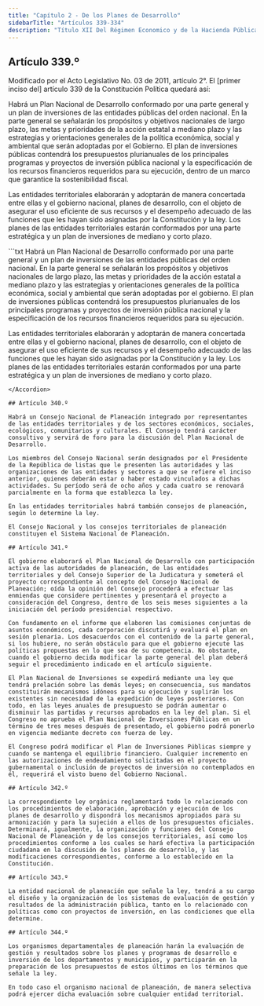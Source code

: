 ```yaml
---
title: "Capítulo 2 - De los Planes de Desarrollo"
sidebarTitle: "Artículos 339-334"
description: "Título XII Del Régimen Economico y de la Hacienda Pública - Capítulo 2 - De los Planes de Desarrollo"
---
```


## Artículo 339.º

<Warning>Modificado por el Acto Legislativo No. 03 de 2011, artículo 2°. El [primer inciso del] artículo 339 de la Constitución Política quedará así: </Warning>

Habrá un Plan Nacional de Desarrollo conformado por una parte general y un plan de inversiones de las entidades públicas del orden nacional. En la parte general se señalarán los propósitos y objetivos nacionales de largo plazo, las metas y prioridades de la acción estatal a mediano plazo y las estrategias y orientaciones generales de la política económica, social y ambiental que serán adoptadas por el Gobierno. El plan de inversiones públicas contendrá los presupuestos plurianuales de los principales programas y proyectos de inversión pública nacional y la especificación de los recursos financieros requeridos para su ejecución, dentro de un marco que garantice la sostenibilidad fiscal. 

Las entidades territoriales elaborarán y adoptarán de manera concertada entre ellas y el gobierno nacional, planes de desarrollo, con el objeto de asegurar el uso eficiente de sus recursos y el desempeño adecuado de las funciones que les hayan sido asignadas por la Constitución y la ley. Los planes de las entidades territoriales estarán conformados por una parte estratégica y un plan de inversiones de mediano y corto plazo.

<Accordion title="Artículo original antes de la modificación:">
```txt
Habrá un Plan Nacional de Desarrollo conformado por una parte general
y un plan de inversiones de las entidades públicas del orden nacional.
En la parte general se señalarán los propósitos y objetivos nacionales
de largo plazo, las metas y prioridades de la acción estatal a mediano
plazo y las estrategias y orientaciones generales de la política
económica, social y ambiental que serán adoptadas por el gobierno. El
plan de inversiones públicas contendrá los presupuestos plurianuales
de los principales programas y proyectos de inversión pública nacional
y la especificación de los recursos financieros requeridos para su
ejecución.

Las entidades territoriales elaborarán y adoptarán de manera
concertada entre ellas y el gobierno nacional, planes de desarrollo,
con el objeto de asegurar el uso eficiente de sus recursos y el
desempeño adecuado de las funciones que les hayan sido asignadas por
la Constitución y la ley. Los planes de las entidades territoriales
estarán conformados por una parte estratégica y un plan de inversiones
de mediano y corto plazo.
```
</Accordion>

## Artículo 340.º

Habrá un Consejo Nacional de Planeación integrado por representantes de las entidades territoriales y de los sectores económicos, sociales, ecológicos, comunitarios y culturales. El Consejo tendrá carácter consultivo y servirá de foro para la discusión del Plan Nacional de Desarrollo.

Los miembros del Consejo Nacional serán designados por el Presidente de la República de listas que le presenten las autoridades y las organizaciones de las entidades y sectores a que se refiere el inciso anterior, quienes deberán estar o haber estado vinculados a dichas actividades. Su período será de ocho años y cada cuatro se renovará parcialmente en la forma que establezca la ley.

En las entidades territoriales habrá también consejos de planeación, según lo determine la ley.

El Consejo Nacional y los consejos territoriales de planeación constituyen el Sistema Nacional de Planeación.

## Artículo 341.º

El gobierno elaborará el Plan Nacional de Desarrollo con participación activa de las autoridades de planeación, de las entidades territoriales y del Consejo Superior de la Judicatura y someterá el proyecto correspondiente al concepto del Consejo Nacional de Planeación; oída la opinión del Consejo procederá a efectuar las enmiendas que considere pertinentes y presentará el proyecto a consideración del Congreso, dentro de los seis meses siguientes a la iniciación del período presidencial respectivo.

Con fundamento en el informe que elaboren las comisiones conjuntas de asuntos económicos, cada corporación discutirá y evaluará el plan en sesión plenaria. Los desacuerdos con el contenido de la parte general, si los hubiere, no serán obstáculo para que el gobierno ejecute las políticas propuestas en lo que sea de su competencia. No obstante, cuando el gobierno decida modificar la parte general del plan deberá seguir el procedimiento indicado en el artículo siguiente.

El Plan Nacional de Inversiones se expedirá mediante una ley que tendrá prelación sobre las demás leyes; en consecuencia, sus mandatos constituirán mecanismos idóneos para su ejecución y suplirán los existentes sin necesidad de la expedición de leyes posteriores. Con todo, en las leyes anuales de presupuesto se podrán aumentar o disminuir las partidas y recursos aprobados en la ley del plan. Si el Congreso no aprueba el Plan Nacional de Inversiones Públicas en un término de tres meses después de presentado, el gobierno podrá ponerlo en vigencia mediante decreto con fuerza de ley.

El Congreso podrá modificar el Plan de Inversiones Públicas siempre y cuando se mantenga el equilibrio financiero. Cualquier incremento en las autorizaciones de endeudamiento solicitadas en el proyecto gubernamental o inclusión de proyectos de inversión no contemplados en él, requerirá el visto bueno del Gobierno Nacional.

## Artículo 342.º

La correspondiente ley orgánica reglamentará todo lo relacionado con los procedimientos de elaboración, aprobación y ejecución de los planes de desarrollo y dispondrá los mecanismos apropiados para su armonización y para la sujeción a ellos de los presupuestos oficiales. Determinará, igualmente, la organización y funciones del Consejo Nacional de Planeación y de los consejos territoriales, así como los procedimientos conforme a los cuales se hará efectiva la participación ciudadana en la discusión de los planes de desarrollo, y las modificaciones correspondientes, conforme a lo establecido en la Constitución.

## Artículo 343.º

La entidad nacional de planeación que señale la ley, tendrá a su cargo el diseño y la organización de los sistemas de evaluación de gestión y resultados de la administración pública, tanto en lo relacionado con políticas como con proyectos de inversión, en las condiciones que ella determine.

## Artículo 344.º

Los organismos departamentales de planeación harán la evaluación de gestión y resultados sobre los planes y programas de desarrollo e inversión de los departamentos y municipios, y participarán en la preparación de los presupuestos de estos últimos en los términos que señale la ley.

En todo caso el organismo nacional de planeación, de manera selectiva podrá ejercer dicha evaluación sobre cualquier entidad territorial.
